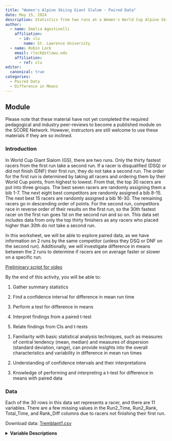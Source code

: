 ```yaml
---
title: "Women's Alpine Skiing Giant Slalom - Paired Data"
date: May 15, 2024
description: Statistics from two runs at a Women's World Cup Alpine Skiing Giant Slalom Race at Mont-Tremblant
author:
  - name: Emelia Agostinelli
    affiliation:
      - id: slu
        name: St. Lawrence University
  - name: Robin Lock
    email: rlock@stlawu.edu
    affiliation:
      - ref: slu
editor: 
  canonical: true
categories:
  - Paired Data
  - Difference in Means
---
```


## Module

Please note that these material have not yet completed the required pedagogical and industry peer-reviews to become a published module on the SCORE Network. However, instructors are still welcome to use these materials if they are so inclined.

### Introduction

In World Cup Giant Slalom (GS), there are two runs. Only the thirty fastest racers from the first run take a second run. If a racer is disqualified (DSQ) or did not finish (DNF) their first run, they do not take a second run. The order for the first run is determined by taking all racers and ordering them by their World Cup points, from highest to lowest. From that, the top 30 racers are put into three groups. The best seven racers are randomly assigning them a bib 1-7. The next eight best competitors are randomly assigned a bib 8-15. The next best 15 racers are randomly assigned a bib 16-30. The remaining racers go in descending order of points. For the second run, competitors race in reverse order of their results on the first run, so the 30th fastest racer on the first run goes 1st on the second run and so on. This data set includes data from only the top thirty finishers as any racers who placed higher than 30th do not take a second run.

In this worksheet, we will be able to explore paired data, as we have information on 2 runs by the same competitor (unless they DSQ or DNF on the second run). Additionally, we will investigate difference in means between the 2 runs to determine if racers are on average faster or slower on a specific run.

[Preliminary script for video](Tremblant_Paired_Script.docx)

::: {.callout-note collapse="true" title="Learning Objectives" appearance="minimal"}
By the end of this activity, you will be able to:

1.  Gather summary statistics

2.  Find a confidence interval for difference in mean run time

3.  Perform a test for difference in means

4.  Interpret findings from a paired t-test

5.  Relate findings from CIs and t-tests
:::

::: {.callout-note collapse="true" title="Methods" appearance="minimal"}
1.  Familiarity with basic statistical analysis techniques, such as measures of central tendency (mean, median) and measures of dispersion (standard deviation, range), can provide insights into the overall characteristics and variability in difference in mean run times

2.  Understanding of confidence intervals and their interpretations

3.  Knowledge of performing and interpreting a t-test for difference in means with paired data
:::

### Data

Each of the 30 rows in this data set represents a racer, and there are 11 variables. There are a few missing values in the Run2_Time, Run2_Rank, Total_Time, and Rank_Diff columns due to racers not finishing their first run.

Download data: [Tremblant1.csv](Tremblant1.csv)

<details>

<summary><b>Variable Descriptions</b></summary>



| Variable   | Description                                  |
|------------|----------------------------------------------|
| Name       | Name of the racer                            |
| Nat        | Country the racer represents                 |
| Run1_Order | Start order for the first run                |
| Run1_Time  | Time for run 1 in seconds                    |
| Run1_Rank  | Rankings of run 1                            |
| Run2_Order | Start order for the second run               |
| Run2_Time  | Time for run 2 in seconds                    |
| Run2_Rank  | Rankings of run 2                            |
| Total_Time | Combined time of runs 1 and 2                |
| Final_Rank | Final results                                |
| Rank_Diff  | Difference between run 1 rank and final rank |


### Data Source

The data was scraped from the following link: [FIS World Cup Women's GS at Tremblant](https://live.fis-ski.com/lv-al5009.htm#/follow "FIS World Cup Women's GS at Tremblant")

### Materials

[Class Worksheet](Tremblant_Worksheet.docx)

[Class Worksheet Key](Tremblant_Worksheet_Key.docx)

### Authors

Fill in later
